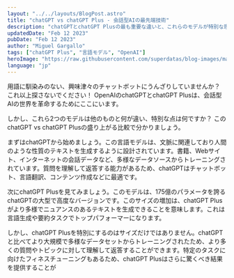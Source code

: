 ```yaml
---
layout: "../../layouts/BlogPost.astro"
title: "chatGPT vs chatGPT Plus - 会話型AIの最先端技術"
description: "chatGPTとchatGPT Plusの最も重要な違いと、これらのモデルが特別な理由を説明します。."
updatedDate: "Feb 12 2023"
pubDate: "Feb 12 2023"
author: "Miguel Gargallo"
tags: ["chatGPT Plus", "言語モデル", "OpenAI"]
heroImage: "https://raw.githubusercontent.com/superdatas/blog-images/main/ai-advancement-science.png"
language: "jp"
---
```


用語に馴染みのない、興味津々のチャットボットにうんざりしていませんか？ これ以上探さないでください！ OpenAIのchatGPTとchatGPT Plusは、会話型AIの世界を革命するためにここにいます。

しかし、これら2つのモデルは他のものと何が違い、特別な点は何ですか？ このchatGPT vs chatGPT Plusの盛り上がる比較で分かりましょう。

まずはchatGPTから始めましょう。この言語モデルは、文脈に関連しており人間のような性質のテキストを生成するように設計されています。書籍、Webサイト、インターネットの会話データなど、多様なデータソースからトレーニングされています。質問を理解して返答する能力があるため、chatGPTはチャットボット、言語翻訳、コンテンツ作成などに最適です。

次にchatGPT Plusを見てみましょう。このモデルは、175億のパラメータを誇るchatGPTの大型で高度なバージョンです。このサイズの増加は、chatGPT Plusがより多様でニュアンスのあるテキストを生成できることを意味します。これは言語生成や要約タスクでトップパフォーマーになります。

しかし、chatGPT Plusを特別にするのはサイズだけではありません。chatGPTと比べてより大規模で多様なデータセットからトレーニングされたため、より多くの質問やトピックに対して理解して返答することができます。特定のタスクに向けたフィネスチューニングもあるため、chatGPT Plusはさらに驚くべき結果を提供することが